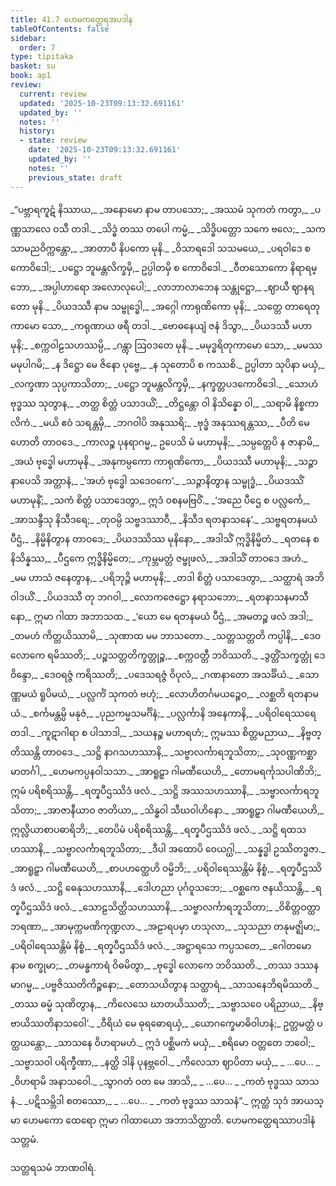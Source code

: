 ```yaml
---
title: 41.7 ဟေမကတ္ထေရအပဒါန
tableOfContents: false
sidebar:
  order: 7
type: tipitaka
basket: su
book: ap1
review:
  current: review
  updated: '2025-10-23T09:13:32.691161'
  updated_by: ''
  notes: ''
  history:
  - state: review
    date: '2025-10-23T09:13:32.691161'
    updated_by: ''
    notes: ''
    previous_state: draft
---
```



<ReviewStatus review={frontmatter.review} showDetails={true} />

<HypothesisAnnotation frontmatter={frontmatter} />

<DynamicBreadcrumb />

<Division number="183" book="ap1" e="ch" v="20" p="412">

<Paragraph number="5041" type="verses" book="ap1">
_“ပဗ္ဘာရကူဋံ နိဿာယ,_  
_အနောမော နာမ တာပသော;_  
_အဿမံ သုကတံ ကတွာ,_  
_ပဏ္ဏသာလေ ဝသီ တဒါ._  

</Paragraph>

</Division>
<Division number="184" book="ap1" e="ch" v="20" p="412">

<Paragraph number="5042" type="verses" book="ap1">
_သိဒ္ဓံ တဿ တပေါ ကမ္မံ,_  
_သိဒ္ဓိပတ္တော သကေ ဗလေ;_  
_သကသာမညဝိက္ကန္တော,_  
_အာတာပီ နိပကော မုနိ._  

</Paragraph>

</Division>
<Division number="185" book="ap1" e="ch" v="20" p="412">

<Paragraph number="5043" type="verses" book="ap1">
_ဝိသာရဒေါ သသမယေ,_  
_ပရဝါဒေ စ ကောဝိဒေါ;_  
_ပဋ္ဌော ဘူမန္တလိက္ခမှိ,_  
ဥပ္ပါတမှိ စ ကောဝိဒေါ._  

</Paragraph>

</Division>
<Division number="186" book="ap1" e="ch" v="20" p="412">

<Paragraph number="5044" type="verses" book="ap1">
_ဝီတသောကော နိရာရမ္ဘော,_  
_အပ္ပါဟာရော အလောလုပေါ;_  
_လာဘာလာဘေန သန္တုဋ္ဌော,_  
_ဈာယီ ဈာနရတော မုနိ._  

</Paragraph>

</Division>
<Division number="187" book="ap1" e="ch" v="20" p="412">

<Paragraph number="5045" type="verses" book="ap1">
_ပိယဒဿီ နာမ သမ္ဗုဒ္ဓေါ,_  
_အဂ္ဂေါ ကာရုဏိကော မုနိ;_  
_သတ္တေ တာရေတုကာမော သော,_  
_ကရုဏာယ ဖရီ တဒါ._  

</Paragraph>

</Division>
<Division number="188" book="ap1" e="ch" v="20" p="412">

<Paragraph number="5046" type="verses" book="ap1">
_ဗောဓနေယျံ ဇနံ ဒိသွာ,_  
_ပိယဒဿီ မဟာမုနိ;_  
_စက္ကဝါဠသဟဿမ္ပိ,_  
_ဂန္တွာ ဩဝဒတေ မုနိ._  

</Paragraph>

</Division>
<Division number="189" book="ap1" e="ch" v="20" p="412">

<Paragraph number="5047" type="verses" book="ap1">
_မမုဒ္ဓရိတုကာမော သော,_  
_မမဿမမုပါဂမိ;_  
_န ဒိဋ္ဌော မေ ဇိနော ပုဗ္ဗေ,_  
_န သုတောပိ စ ကဿစိ._  

</Paragraph>

</Division>
<Division number="190" book="ap1" e="ch" v="20" p="412">

<Paragraph number="5048" type="verses" book="ap1">
ဥပ္ပါတာ သုပိနာ မယှံ,_  
_လက္ခဏာ သုပ္ပကာသိတာ;_  
_ပဋ္ဌော ဘူမန္တလိက္ခမှိ,_  
_နက္ခတ္တပဒကောဝိဒေါ._  

</Paragraph>

</Division>
<Division number="191" book="ap1" e="ch" v="20" p="412">

<Paragraph number="5049" type="verses" book="ap1">
_သောဟံ ဗုဒ္ဓဿ သုတွာန,_  
_တတ္ထ စိတ္တံ ပသာဒယိံ;_  
_တိဋ္ဌန္တော ဝါ နိသိန္နော ဝါ,_  
_သရာမိ နိစ္စကာလိကံ._  

</Paragraph>

</Division>
<Division number="192" book="ap1" e="ch" v="20" p="412">

<Paragraph number="5050" type="verses" book="ap1">
_မယိ ဧဝံ သရန္တမှိ,_  
_ဘဂဝါပိ အနုဿရိ;_  
_ဗုဒ္ဓံ အနုဿရန္တဿ,_  
_ပီတိ မေ ဟောတိ တာဝဒေ._  

</Paragraph>

</Division>
<Division number="193" book="ap1" e="ch" v="20" p="413">

<Paragraph number="5051" type="verses" book="ap1">
_ကာလဉ္စ ပုနရာဂမ္မ,_  
ဥပေသိ မံ မဟာမုနိ;_  
_သမ္ပတ္တေပိ န ဇာနာမိ,_  
_အယံ ဗုဒ္ဓေါ မဟာမုနိ._  

</Paragraph>

</Division>
<Division number="194" book="ap1" e="ch" v="20" p="413">

<Paragraph number="5052" type="verses" book="ap1">
_အနုကမ္ပကော ကာရုဏိကော,_  
_ပိယဒဿီ မဟာမုနိ;_  
_သဉ္ဇာနာပေသိ အတ္တာနံ,_  
_‘အဟံ ဗုဒ္ဓေါ သဒေဝကေ’._  

</Paragraph>

</Division>
<Division number="195" book="ap1" e="ch" v="20" p="413">

<Paragraph number="5053" type="verses" book="ap1">
_သဉ္ဇာနိတွာန သမ္ဗုဒ္ဓံ,_  
_ပိယဒဿိံ မဟာမုနိံ;_  
_သကံ စိတ္တံ ပသာဒေတွာ,_  
ဣဒံ ဝစနမဗြဝိံ._  

</Paragraph>

</Division>
<Division number="196" book="ap1" e="ch" v="20" p="413">

<Paragraph number="5054" type="verses" book="ap1">
_‘အညေ ပီဌေ စ ပလ္လင်္ကေ,_  
_အာသန္ဒီသု နိသီဒရေ;_  
_တုဝမ္ပိ သဗ္ဗဒဿာဝီ,_  
_နိသီဒ ရတနာသနေ’._  

</Paragraph>

</Division>
<Division number="197" book="ap1" e="ch" v="20" p="413">

<Paragraph number="5055" type="verses" book="ap1">
_သဗ္ဗရတနမယံ ပီဌံ,_  
_နိမ္မိနိတွာန တာဝဒေ;_  
_ပိယဒဿိဿ မုနိနော,_  
_အဒါသိံ ဣဒ္ဓိနိမ္မိတံ._  

</Paragraph>

</Division>
<Division number="198" book="ap1" e="ch" v="20" p="413">

<Paragraph number="5056" type="verses" book="ap1">
_ရတနေ စ နိသိန္နဿ,_  
_ပီဌကေ ဣဒ္ဓိနိမ္မိတေ;_  
_ကုမ္ဘမတ္တံ ဇမ္ဗုဖလံ,_  
_အဒါသိံ တာဝဒေ အဟံ._  

</Paragraph>

</Division>
<Division number="199" book="ap1" e="ch" v="20" p="413">

<Paragraph number="5057" type="verses" book="ap1">
_မမ ဟာသံ ဇနေတွာန,_  
_ပရိဘုဉ္ဇိ မဟာမုနိ;_  
_တဒါ စိတ္တံ ပသာဒေတွာ,_  
_သတ္ထာရံ အဘိဝါဒယိံ._  

</Paragraph>

</Division>
<Division number="200" book="ap1" e="ch" v="20" p="413">

<Paragraph number="5058" type="verses" book="ap1">
_ပိယဒဿီ တု ဘဂဝါ,_  
_လောကဇေဋ္ဌော နရာသဘော;_  
_ရတနာသနမာသီနော,_  
ဣမာ ဂါထာ အဘာသထ._  

</Paragraph>

</Division>
<Division number="201" book="ap1" e="ch" v="20" p="413">

<Paragraph number="5059" type="verses" book="ap1">
_‘ယော မေ ရတနမယံ ပီဌံ,_  
_အမတဉ္စ ဖလံ အဒါ;_  
_တမဟံ ကိတ္တယိဿာမိ,_  
_သုဏာထ မမ ဘာသတော._  

</Paragraph>

</Division>
<Division number="202" book="ap1" e="ch" v="20" p="413">

<Paragraph number="5060" type="verses" book="ap1">
_သတ္တသတ္တတိ ကပ္ပါနိ,_  
_ဒေဝလောကေ ရမိဿတိ;_  
_ပဉ္စသတ္တတိက္ခတ္တုဉ္စ,_  
_စက္ကဝတ္တီ ဘဝိဿတိ._  

</Paragraph>

</Division>
<Division number="203" book="ap1" e="ch" v="20" p="413">

<Paragraph number="5061" type="verses" book="ap1">
_ဒွတ္တိံသက္ခတ္တုံ ဒေဝိန္ဒော,_  
_ဒေဝရဇ္ဇံ ကရိဿတိ;_  
_ပဒေသရဇ္ဇံ ဝိပုလံ,_  
_ဂဏနာတော အသင်္ခိယံ._  

</Paragraph>

</Division>
<Division number="204" book="ap1" e="ch" v="20" p="413">

<Paragraph number="5062" type="verses" book="ap1">
_သောဏ္ဏမယံ ရူပိမယံ,_  
_ပလ္လင်္ကံ သုကတံ ဗဟုံ;_  
_လောဟိတင်္ဂမယဉ္စေဝ,_  
_လစ္ဆတိ ရတနာမယံ._  

</Paragraph>

</Division>
<Division number="205" book="ap1" e="ch" v="20" p="413">

<Paragraph number="5063" type="verses" book="ap1">
_စင်္ကမန္တမ္ပိ မနုဇံ,_  
_ပုညကမ္မသမင်္ဂိနံ;_  
_ပလ္လင်္ကာနိ အနေကာနိ,_  
_ပရိဝါရေဿရေ တဒါ._  

</Paragraph>

</Division>
<Division number="206" book="ap1" e="ch" v="20" p="414">

<Paragraph number="5064" type="verses" book="ap1">
_ကူဋာဂါရာ စ ပါသာဒါ,_  
_သယနဉ္စ မဟာရဟံ;_  
ဣမဿ စိတ္တမညာယ,_  
_နိဗ္ဗတ္တိဿန္တိ တာဝဒေ._  

</Paragraph>

</Division>
<Division number="207" book="ap1" e="ch" v="20" p="414">

<Paragraph number="5065" type="verses" book="ap1">
_သဋ္ဌိ နာဂသဟဿာနိ,_  
_သဗ္ဗာလင်္ကာရဘူသိတာ;_  
_သုဝဏ္ဏကစ္ဆာ မာတင်္ဂါ,_  
_ဟေမကပ္ပနဝါသသာ._  

</Paragraph>

</Division>
<Division number="208" book="ap1" e="ch" v="20" p="414">

<Paragraph number="5066" type="verses" book="ap1">
_အာရူဠှာ ဂါမဏီယေဟိ,_  
_တောမရင်္ကုသပါဏိဘိ;_  
ဣမံ ပရိစရိဿန္တိ,_  
_ရတ္နပီဌဿိဒံ ဖလံ._  

</Paragraph>

</Division>
<Division number="209" book="ap1" e="ch" v="20" p="414">

<Paragraph number="5067" type="verses" book="ap1">
_သဋ္ဌိ အဿသဟဿာနိ,_  
_သဗ္ဗာလင်္ကာရဘူသိတာ;_  
_အာဇာနီယာဝ ဇာတိယာ,_  
_သိန္ဓဝါ သီဃဝါဟိနော._  

</Paragraph>

</Division>
<Division number="210" book="ap1" e="ch" v="20" p="414">

<Paragraph number="5068" type="verses" book="ap1">
_အာရူဠှာ ဂါမဏီယေဟိ,_  
ဣလ္လိယာစာပဓာရိဘိ;_  
_တေပိမံ ပရိစရိဿန္တိ,_  
_ရတ္နပီဌဿိဒံ ဖလံ._  

</Paragraph>

</Division>
<Division number="211" book="ap1" e="ch" v="20" p="414">

<Paragraph number="5069" type="verses" book="ap1">
_သဋ္ဌိ ရထသဟဿာနိ,_  
_သဗ္ဗာလင်္ကာရဘူသိတာ;_  
_ဒီပါ အထောပိ ဝေယဂ္ဃါ,_  
_သန္နဒ္ဓါ ဥဿိတဒ္ဓဇာ._  

</Paragraph>

</Division>
<Division number="212" book="ap1" e="ch" v="20" p="414">

<Paragraph number="5070" type="verses" book="ap1">
_အာရူဠှာ ဂါမဏီယေဟိ,_  
_စာပဟတ္ထေဟိ ဝမ္မိဘိ;_  
_ပရိဝါရေဿန္တိမံ နိစ္စံ,_  
_ရတ္နပီဌဿိဒံ ဖလံ._  

</Paragraph>

</Division>
<Division number="213" book="ap1" e="ch" v="20" p="414">

<Paragraph number="5071" type="verses" book="ap1">
_သဋ္ဌိ ဓေနုသဟဿာနိ,_  
_ဒေါဟညာ ပုင်္ဂဝူသဘေ;_  
_ဝစ္ဆကေ ဇနယိဿန္တိ,_  
_ရတ္နပီဌဿိဒံ ဖလံ._  

</Paragraph>

</Division>
<Division number="214" book="ap1" e="ch" v="20" p="414">

<Paragraph number="5072" type="verses" book="ap1">
_သောဠသိတ္ထိသဟဿာနိ,_  
_သဗ္ဗာလင်္ကာရဘူသိတာ;_  
_ဝိစိတ္တဝတ္ထာဘရဏာ,_  
_အာမုက္ကမဏိကုဏ္ဍလာ._  

</Paragraph>

</Division>
<Division number="215" book="ap1" e="ch" v="20" p="414">

<Paragraph number="5073" type="verses" book="ap1">
_အဠာရပမှာ ဟသုလာ,_  
_သုသညာ တနုမဇ္ဈိမာ;_  
_ပရိဝါရေဿန္တိမံ နိစ္စံ,_  
_ရတ္နပီဌဿိဒံ ဖလံ._  

</Paragraph>

</Division>
<Division number="216" book="ap1" e="ch" v="20" p="414">

<Paragraph number="5074" type="verses" book="ap1">
_အဋ္ဌာရသေ ကပ္ပသတေ,_  
_ဂေါတမော နာမ စက္ခုမာ;_  
_တမန္ဓကာရံ ဝိဓမိတွာ,_  
_ဗုဒ္ဓေါ လောကေ ဘဝိဿတိ._  

</Paragraph>

</Division>
<Division number="217" book="ap1" e="ch" v="20" p="414">

<Paragraph number="5075" type="verses" book="ap1">
_တဿ ဒဿနမာဂမ္မ,_  
_ပဗ္ဗဇိဿတိကိဉ္စနော;_  
_တောသယိတွာန သတ္ထာရံ,_  
_သာသနေဘိရမိဿတိ._  

</Paragraph>

</Division>
<Division number="218" book="ap1" e="ch" v="20" p="414">

<Paragraph number="5076" type="verses" book="ap1">
_တဿ ဓမ္မံ သုဏိတွာန,_  
_ကိလေသေ ဃာတယိဿတိ;_  
_သဗ္ဗာသဝေ ပရိညာယ,_  
_နိဗ္ဗာယိဿတိနာသဝေါ’._  

</Paragraph>

</Division>
<Division number="219" book="ap1" e="ch" v="20" p="415">

<Paragraph number="5077" type="verses" book="ap1">
_ဝီရိယံ မေ ဓုရဓောရယှံ,_  
_ယောဂက္ခေမာဓိဝါဟနံ;_  
ဥတ္တမတ္ထံ ပတ္ထယန္တော,_  
_သာသနေ ဝိဟရာမဟံ._  

</Paragraph>

</Division>
<Division number="220" book="ap1" e="ch" v="20" p="415">

<Paragraph number="5078" type="verses" book="ap1">
ဣဒံ ပစ္ဆိမကံ မယှံ,_  
_စရိမော ဝတ္တတေ ဘဝေါ;_  
_သဗ္ဗာသဝါ ပရိက္ခီဏာ,_  
_နတ္ထိ ဒါနိ ပုနဗ္ဘဝေါ._  

</Paragraph>

</Division>
<Division number="221" book="ap1" e="ch" v="20" p="415">

<Paragraph number="5079" type="verses" book="ap1">
_ကိလေသာ ဈာပိတာ မယှံ,_  
_ …ပေ… _  
_ဝိဟရာမိ အနာသဝေါ._  

</Paragraph>

</Division>
<Division number="222" book="ap1" e="ch" v="20" p="415">

<Paragraph number="5080" type="verses" book="ap1">
_သွာဂတံ ဝတ မေ အာသိ,_  
_ …ပေ… _  
_ကတံ ဗုဒ္ဓဿ သာသနံ._  

</Paragraph>

</Division>
<Division number="223" book="ap1" e="ch" v="20" p="415">

<Paragraph number="5081" type="verses" book="ap1">
_ပဋိသမ္ဘိဒါ စတဿော,_  
_ …ပေ… _  
_ကတံ ဗုဒ္ဓဿ သာသနံ”._  

</Paragraph>

<Paragraph number="5082" book="ap1">
ဣတ္ထံ သုဒံ အာယသ္မာ ဟေမကော ထေရော ဣမာ ဂါထာယော အဘာသိတ္ထာတိ.

</Paragraph>
</Division>

<Paragraph number="5083" type="center" book="ap1">
ဟေမကတ္ထေရဿာပဒါနံ သတ္တမံ.

  
သတ္တရသမံ ဘာဏဝါရံ.
</Paragraph>